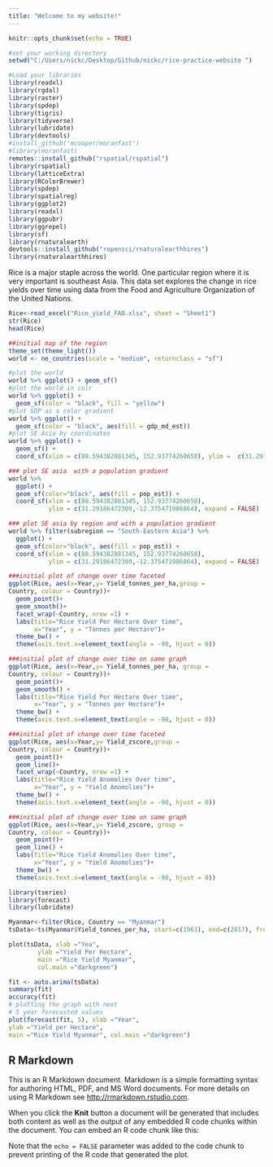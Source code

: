 ```yaml
---
title: "Welcome to my website!"
---
```



```r
knitr::opts_chunk$set(echo = TRUE)
```

```r

#set your working directory
setwd("C:/Users/nickc/Desktop/Github/nickc/rice-practice-website ")

#Load your libraries
library(readxl)
library(rgdal)
library(raster)
library(spdep)
library(tigris)
library(tidyverse)
library(lubridate)
library(devtools)
#install_github('mcooper/moranfast')
#library(moranfast)
remotes::install_github("rspatial/rspatial")
library(rspatial)
library(latticeExtra)
library(RColorBrewer)
library(spdep)
library(spatialreg)
library(ggplot2)
library(readxl)
library(ggpubr)
library(ggrepel)
library(sf)
library(rnaturalearth)
devtools::install_github("ropensci/rnaturalearthhires")
library(rnaturalearthhires)

```
Rice is a major staple across the world. One particular region where it is very important is southeast Asia. This data set explores the change in rice yields over time using data from the Food and Agriculture Organization of the United Nations. 

```r
Rice<-read_excel("Rice_yield_FAO.xlsx", sheet = "Sheet1")
str(Rice)
head(Rice)
```

```r


##initial map of the region
theme_set(theme_light())
world <- ne_countries(scale = "medium", returnclass = "sf")

#plot the world
world %>% ggplot() + geom_sf()
#plot the world in colr
world %>% ggplot() + 
  geom_sf(color = "black", fill = "yellow")
#plot GDP as a color gradient
world %>% ggplot() + 
  geom_sf(color = "black", aes(fill = gdp_md_est))
#plot SE Asia by coordinates
world %>% ggplot() +
  geom_sf() +
  coord_sf(xlim = c(88.594382881345, 152.93774260658), ylim =  c(31.29186472309,-12.375471986864), expand = FALSE)

### plot SE asia  with a population gradient
world %>% 
  ggplot() +
  geom_sf(color="black", aes(fill = pop_est)) +
  coord_sf(xlim = c(88.594382881345, 152.93774260658), 
           ylim = c(31.29186472309,-12.375471986864), expand = FALSE)

### plot SE asia by region and with a population gradient
world %>% filter(subregion == "South-Eastern Asia") %>% 
  ggplot() +
  geom_sf(color="black", aes(fill = pop_est)) +
  coord_sf(xlim = c(88.594382881345, 152.93774260658), 
           ylim = c(31.29186472309,-12.375471986864), expand = FALSE)
```

```r

###initial plot of change over time faceted
ggplot(Rice, aes(x=Year,y= Yield_tonnes_per_ha,group = 
Country, colour = Country))+
  geom_point()+
  geom_smooth()+
  facet_wrap(~Country, nrow =1) +
  labs(title="Rice Yield Per Hectare Over time", 
       x="Year", y = "Tonnes per Hectare")+
  theme_bw() +
  theme(axis.text.x=element_text(angle = -90, hjust = 0))

###initial plot of change over time on same graph
ggplot(Rice, aes(x=Year,y= Yield_tonnes_per_ha, group = 
Country, colour = Country))+
  geom_point()+
  geom_smooth() +
  labs(title="Rice Yield Per Hectare Over time", 
       x="Year", y = "Tonnes per Hectare")+
  theme_bw() +
  theme(axis.text.x=element_text(angle = -90, hjust = 0))


```

```r
###initial plot of change over time faceted
ggplot(Rice, aes(x=Year,y= Yield_zscore,group = 
Country, colour = Country))+
  geom_point()+
  geom_line()+
  facet_wrap(~Country, nrow =1) +
  labs(title="Rice Yield Anomolies Over time", 
       x="Year", y = "Yield Anomolies")+
  theme_bw() +
  theme(axis.text.x=element_text(angle = -90, hjust = 0))

###initial plot of change over time on same graph
ggplot(Rice, aes(x=Year,y= Yield_zscore, group = 
Country, colour = Country))+
  geom_point()+
  geom_line() +
  labs(title="Rice Yield Anomolies Over time", 
       x="Year", y = "Yield Anomolies")+
  theme_bw() +
  theme(axis.text.x=element_text(angle = -90, hjust = 0))


```

```r
library(tseries)
library(forecast)
library(lubridate)

Myanmar<-filter(Rice, Country == "Myanmar")
tsData<-ts(Myanmar$Yield_tonnes_per_ha, start=c(1961), end=c(2017), frequency=1) 

plot(tsData, xlab ="Yea",
        ylab ="Yield Per Hectare",
        main ="Rice Yield Myanmar",
        col.main ="darkgreen")

fit <- auto.arima(tsData)
summary(fit)
accuracy(fit)
# plotting the graph with next
# 5 year forecasted values
plot(forecast(fit, 5), xlab ="Year",
ylab ="Yield per Hectare",
main ="Rice Yield Myanmar", col.main ="darkgreen")


```

## R Markdown

This is an R Markdown document. Markdown is a simple formatting syntax for authoring HTML, PDF, and MS Word documents. For more details on using R Markdown see <http://rmarkdown.rstudio.com>.

When you click the **Knit** button a document will be generated that includes both content as well as the output of any embedded R code chunks within the document. You can embed an R code chunk like this:

Note that the `echo = FALSE` parameter was added to the code chunk to prevent printing of the R code that generated the plot.